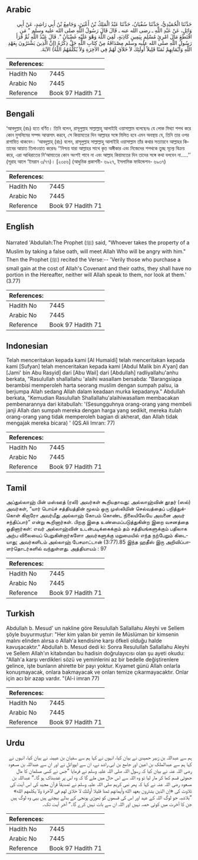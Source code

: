 ## Arabic


<div dir="rtl" lang="ar" style={{fontSize:'larger',backgroundColor:'#f8f9fa',padding:20}}>
حَدَّثَنَا الْحُمَيْدِيُّ، حَدَّثَنَا سُفْيَانُ، حَدَّثَنَا عَبْدُ الْمَلِكُ بْنُ أَعْيَنَ، وَجَامِعُ بْنُ أَبِي رَاشِدٍ، عَنْ أَبِي وَائِلٍ، عَنْ عَبْدِ اللَّهِ ـ رضى الله عنه ـ قَالَ قَالَ رَسُولُ اللَّهِ صلى الله عليه وسلم ‏"‏ مَنِ اقْتَطَعَ مَالَ امْرِئٍ مُسْلِمٍ بِيَمِينٍ كَاذِبَةٍ، لَقِيَ اللَّهَ وَهْوَ عَلَيْهِ غَضْبَانُ ‏"‏‏.‏ قَالَ عَبْدُ اللَّهِ ثُمَّ قَرَأَ رَسُولُ اللَّهِ صلى الله عليه وسلم مِصْدَاقَهُ مِنْ كِتَابِ اللَّهِ جَلَّ ذِكْرُهُ ‏(‏إِنَّ الَّذِينَ يَشْتَرُونَ بِعَهْدِ اللَّهِ وَأَيْمَانِهِمْ ثَمَنًا قَلِيلاً أُولَئِكَ لاَ خَلاَقَ لَهُمْ فِي الآخِرَةِ وَلاَ يُكَلِّمُهُمُ اللَّهُ‏)‏ الآيَةَ‏.‏
</div>
<div style={{backgroundColor:'#f8f9fa',padding:20, marginBottom: 10}}><table> <thead> <tr> <th>References:</th> <th></th> </tr> </thead> <tbody><tr><td>Hadith No</td><td>7445</td></tr><tr><td>Arabic No</td><td>7445</td></tr><tr><td>Reference</td><td>Book 97 Hadith 71</td></tr></tbody></table></div>

## Bengali


<div dir="ltr" lang="bn" style={{fontSize:'larger',backgroundColor:'#f8f9fa',padding:20}}>
‘আবদুল্লাহ্ (রাঃ) হতে বর্ণিত। তিনি বলেন, রাসূলুল্লাহ সাল্লাল্লাহু আলাইহি ওয়াসাল্লাম বলেছেনঃ যে লোক মিথ্যা শপথ করে কোন মুসলিমের সম্পদ আত্মসাৎ করবে, সে কিয়ামতের দিন আল্লাহর সঙ্গে মিলিত হবে এমন অবস্থায় যে, তিনি তার ওপর রাগান্বিত থাকবেন। ‘আবদুল্লাহ্ (রাঃ) বলেন, রাসূলুল্লাহ সাল্লাল্লাহু আলাইহি ওয়াসাল্লাম তাঁর কথার সত্যায়নে আল্লাহর কিতাবের আয়াত তিলাওয়াত করেনঃ ‘‘নিশ্চয় যারা আল্লাহর সাথে কৃত অঙ্গীকার এবং নিজেদের শপথকে তুচ্ছ মূল্যে বিক্রয় করে, এরা আখিরাতের নি‘আমাতের কোন অংশই পাবে না এবং আল্লাহ কিয়ামতের দিন তাদের সঙ্গে কথা বলবেন না.....’’ (সূরাহ আলে ‘ইমরান ৩/৭৭)। [২৩৫৬] (আধুনিক প্রকাশনী- ৬৯২৭, ইসলামিক ফাউন্ডেশন- ৬৯৩৭)
</div>
<div style={{backgroundColor:'#f8f9fa',padding:20, marginBottom: 10}}><table> <thead> <tr> <th>References:</th> <th></th> </tr> </thead> <tbody><tr><td>Hadith No</td><td>7445</td></tr><tr><td>Arabic No</td><td>7445</td></tr><tr><td>Reference</td><td>Book 97 Hadith 71</td></tr></tbody></table></div>

## English


<div dir="ltr" lang="en" style={{fontSize:'larger',backgroundColor:'#f8f9fa',padding:20}}>
Narrated 'Abdullah:The Prophet (ﷺ) said, "Whoever takes the property of a Muslim by taking a false oath, will meet Allah Who will be angry with him." Then the Prophet (ﷺ) recited the Verse:-- 'Verily those who purchase a small gain at the cost of Allah's Covenant and their oaths, they shall have no portion in the Hereafter, neither will Allah speak to them, nor look at them.' (3.77)
</div>
<div style={{backgroundColor:'#f8f9fa',padding:20, marginBottom: 10}}><table> <thead> <tr> <th>References:</th> <th></th> </tr> </thead> <tbody><tr><td>Hadith No</td><td>7445</td></tr><tr><td>Arabic No</td><td>7445</td></tr><tr><td>Reference</td><td>Book 97 Hadith 71</td></tr></tbody></table></div>

## Indonesian


<div dir="ltr" lang="id" style={{fontSize:'larger',backgroundColor:'#f8f9fa',padding:20}}>
Telah menceritakan kepada kami [Al Humaidi] telah menceritakan kepada kami [Sufyan] telah menceritakan kepada kami [Abdul Malik bin A'yan] dan [Jami' bin Abu Rasyid] dari [Abu Wail] dari [Abdullah] radliyallahu'anhu berkata, "Rasulullah shallallahu 'alaihi wasallam bersabda: "Barangsiapa berambisi memperoleh harta seorang muslim dengan sumpah palsu, ia berjumpa Allah sedang Allah dalam keadaan murka kepadanya." Abdullah berkata, "Kemudian Rasulullah Shallallahu'alaihiwasallam membacakan pembenarannya dari kitabullah: '(Sesungguhnya orang-orang yang membeli janji Allah dan sumpah mereka dengan harga yang sedikit, mereka itulah orang-orang yang tidak memperoleh bagian di akherat, dan Allah tidak mengajak mereka bicara) ' (QS.Ali Imran: 77)
</div>
<div style={{backgroundColor:'#f8f9fa',padding:20, marginBottom: 10}}><table> <thead> <tr> <th>References:</th> <th></th> </tr> </thead> <tbody><tr><td>Hadith No</td><td>7445</td></tr><tr><td>Arabic No</td><td>7445</td></tr><tr><td>Reference</td><td>Book 97 Hadith 71</td></tr></tbody></table></div>

## Tamil


<div dir="ltr" lang="ta" style={{fontSize:'larger',backgroundColor:'#f8f9fa',padding:20}}>
அப்துல்லாஹ் பின் மஸ்ஊத் (ரலி) அவர்கள் கூறியதாவது: அல்லாஹ்வின் தூதர் (ஸல்) அவர்கள், “யார் பொய்ச் சத்தியத்தின் மூலம் ஒரு முஸ்லிமின் செல்வத்தைப் பறித்துக்கொள் கிறாரோ அவர்மீது அல்லாஹ் கோபம் கொண்ட நிலையிலேயே அவனை அவர் சந்திப்பார்” என்று கூறினார்கள். பிறகு இதை உண்மைப்படுத்துகின்ற இறை வசனத்தை ஓதினார்கள்: எவர் அல்லாஹ்வின் உடன்படிக்கைக்கும் தம் சத்தியங்களுக்கும் பதிலாக அற்ப விலையைப் பெறுகின்றார்களோ அவர்களுக்கு மறுமையில் எந்த நற்பேறும் கிடையாது; அவர்களிடம் அல்லாஹ் பேசமாட்டான் (3:77).85 இந்த ஹதீஸ் இரு அறிவிப்பாளர்தொடர்களில் வந்துள்ளது. அத்தியாயம் : 97
</div>
<div style={{backgroundColor:'#f8f9fa',padding:20, marginBottom: 10}}><table> <thead> <tr> <th>References:</th> <th></th> </tr> </thead> <tbody><tr><td>Hadith No</td><td>7445</td></tr><tr><td>Arabic No</td><td>7445</td></tr><tr><td>Reference</td><td>Book 97 Hadith 71</td></tr></tbody></table></div>

## Turkish


<div dir="ltr" lang="tr" style={{fontSize:'larger',backgroundColor:'#f8f9fa',padding:20}}>
Abdullah b. Mesud' un nakline göre Resulullah Sallallahu Aleyhi ve Sellem şöyle buyurmuştur: "Her kim yalan bir yemin ile Müslüman bir kimsenin malını elinden alırsa o Allah'a kendisine karşı öfkeli olduğu halde kavuşacaktır." Abdullah b. Mesud dedi ki: Sonra Resulullah Sallallahu Aleyhi ve Sellem Allah'ın kitabından bu hadisin doğrulayıcısı olan şu ayeti okudu: "Allah'a karşı verdikleri sözü ve yeminlerini az bir bedelle değiştirenlere gelince, işte bunların ahirette bir payı yoktur. Kıyamet günü Allah onlarla konuşmayacak, onlara bakmayacak ve onları temize çıkarmayacaktır. Onlar için acı bir azap vardır. "(Al-i imran 77)
</div>
<div style={{backgroundColor:'#f8f9fa',padding:20, marginBottom: 10}}><table> <thead> <tr> <th>References:</th> <th></th> </tr> </thead> <tbody><tr><td>Hadith No</td><td>7445</td></tr><tr><td>Arabic No</td><td>7445</td></tr><tr><td>Reference</td><td>Book 97 Hadith 71</td></tr></tbody></table></div>

## Urdu


<div dir="rtl" lang="ur" style={{fontSize:'larger',backgroundColor:'#f8f9fa',padding:20}}>
ہم سے عبداللہ بن زبیر حمیدی نے بیان کیا، انہوں نے کہا ہم سے سفیان بن عیینہ نے بیان کیا، انہوں نے کہا ہم سے عبدالملک بن اعین اور جامع بن ابی راشد نے، ان سے ابووائل نے اور ان سے عبداللہ بن مسعود رضی اللہ عنہ نے بیان کیا کہ رسول اللہ صلی اللہ علیہ وسلم نے فرمایا ”جس نے کسی مسلمان کا مال جھوٹی قسم کھا کر مار لیا تو وہ اللہ سے اس حال میں ملے گا کہ وہ اس پر غضبناک ہو گا۔“ عبداللہ بن مسعود رضی اللہ عنہ نے کہا کہ پھر نبی کریم صلی اللہ علیہ وسلم نے تصدیقاً قرآن مجید کی اس آیت کی تلاوت کی «إن الذين يشترون بعهد الله وأيمانهم ثمنا قليلا أولئك لا خلاق لهم في الآخرة ولا يكلمهم الله‏» ”بلاشبہ جو لوگ اللہ کے عہد اور اس کی قسموں کو تھوڑی پونجی کے بدلے بیچتے ہیں یہی وہ لوگ ہیں جن کا آخرت میں کوئی حصہ نہیں اور اللہ ان سے بات نہیں کرے گا۔“ آخر آیت تک۔
</div>
<div style={{backgroundColor:'#f8f9fa',padding:20, marginBottom: 10}}><table> <thead> <tr> <th>References:</th> <th></th> </tr> </thead> <tbody><tr><td>Hadith No</td><td>7445</td></tr><tr><td>Arabic No</td><td>7445</td></tr><tr><td>Reference</td><td>Book 97 Hadith 71</td></tr></tbody></table></div>